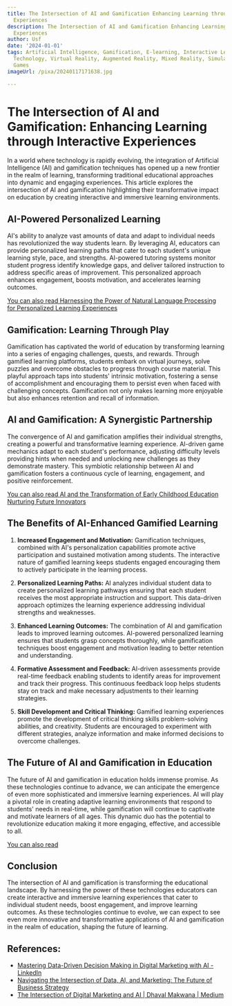 ```yaml
---
title: The Intersection of AI and Gamification Enhancing Learning through Interactive
  Experiences
description: The Intersection of AI and Gamification Enhancing Learning through Interactive
  Experiences
author: Usf
date: '2024-01-01'
tags: Artificial Intelligence, Gamification, E-learning, Interactive Learning, Education,
  Technology, Virtual Reality, Augmented Reality, Mixed Reality, Simulation, Serious
  Games
imageUrl: /pixa/20240117171638.jpg

---
```

#  The Intersection of  AI and Gamification: Enhancing  Learning through Interactive Experiences

In  a world where technology is rapidly evolving, the integration of Artificial Intelligence (AI) and gamification techniques has opened up a new frontier in the realm of learning, transforming traditional educational approaches  into dynamic and  engaging experiences. This article  explores the intersection of AI and gamification highlighting  their transformative  impact on education  by creating interactive and immersive learning environments.

## AI-Powered Personalized Learning
AI's ability to analyze vast  amounts of data and adapt to individual needs has revolutionized the way students learn. By leveraging AI, educators can provide  personalized learning paths that cater  to  each student's  unique learning style, pace, and strengths. AI-powered tutoring systems monitor student progress identify knowledge gaps, and deliver tailored instruction to address specific areas of improvement. This personalized  approach enhances engagement, boosts motivation, and accelerates  learning outcomes.

[You can also  read Harnessing the  Power of Natural Language Processing for Personalized Learning Experiences](Harnessing%20the%20Power%20of%20Natural%20Language%20Processing%20for%20Personalized%20Learning%20Experiences)


## Gamification: Learning Through Play
Gamification has captivated the world of education by  transforming learning into a series  of engaging challenges, quests, and rewards. Through gamified learning platforms, students embark  on virtual journeys, solve puzzles and overcome obstacles to progress through course material. This playful  approach taps into students' intrinsic motivation, fostering a sense of accomplishment and encouraging them to  persist even when faced with challenging concepts. Gamification not only makes learning more enjoyable but also enhances retention and recall of information.

## AI and Gamification: A Synergistic Partnership
The convergence of AI and gamification amplifies their individual strengths, creating a powerful and  transformative learning experience.  AI-driven game mechanics adapt to each student's performance, adjusting difficulty levels providing hints when needed and unlocking new  challenges as they demonstrate  mastery. This symbiotic relationship  between AI and gamification fosters a continuous  cycle of  learning, engagement, and positive reinforcement.

[You can also read  AI and  the  Transformation of  Early Childhood Education Nurturing Future  Innovators](AI%20and%20the%20Transformation%20of%20Early%20Childhood%20Education%20Nurturing%20Future%20Innovators)


## The Benefits of AI-Enhanced Gamified Learning
1. **Increased Engagement and Motivation:** Gamification techniques, combined with AI's personalization capabilities promote active participation and sustained  motivation among students.  The interactive nature of gamified learning  keeps students engaged encouraging them to actively participate in the learning  process.

2. **Personalized Learning Paths:**  AI analyzes individual student data to create personalized learning pathways ensuring that each student  receives  the most appropriate instruction and support. This data-driven approach optimizes the learning experience addressing  individual strengths and weaknesses.

3. **Enhanced Learning Outcomes:** The combination of AI and gamification leads to improved learning  outcomes. AI-powered personalized learning  ensures that students grasp concepts thoroughly, while gamification techniques boost engagement and motivation leading to better retention and understanding.

4. **Formative Assessment and  Feedback:** AI-driven assessments provide real-time feedback enabling students to identify areas for improvement and track their progress.  This continuous feedback loop helps students stay on track and make necessary adjustments to their  learning strategies.

5. **Skill Development and Critical Thinking:** Gamified learning experiences promote the development of critical thinking skills problem-solving  abilities, and creativity. Students are encouraged  to experiment with different strategies, analyze information and make informed decisions to overcome challenges.

## The Future of AI and Gamification in Education
The  future of AI and gamification in education holds immense promise. As these technologies continue to advance, we can anticipate the emergence  of even more sophisticated and immersive learning experiences. AI will play a pivotal role in creating adaptive  learning environments that respond to students' needs in  real-time, while gamification will continue to captivate and motivate learners of  all ages. This dynamic duo has  the potential  to revolutionize education making it more engaging, effective, and accessible to  all.

[You  can also read ]()


## Conclusion
The intersection of AI  and gamification is  transforming the educational landscape. By harnessing the power of these  technologies educators can create interactive and immersive learning experiences that cater  to individual student needs, boost engagement, and improve learning outcomes. As these technologies continue to evolve, we can expect to see even more innovative and transformative  applications of AI and gamification in the realm of education, shaping the future of learning.

## References:
- [Mastering Data-Driven Decision Making in Digital Marketing with AI - LinkedIn](https://www.linkedin.com/pulse/mastering-data-driven-decision-making-digital-marketing)
- [Navigating the Intersection of Data, AI, and Marketing: The Future of Business Strategy](https://www.linkedin.com/pulse/navigating-intersection-data-ai-marketing-future-rasadari-abeysinghe-xm30c?trk=article-ssr-frontend-pulse_more-articles_related-content-card)
- [The Intersection of Digital Marketing and AI | Dhaval Makwana | Medium](https://dhavall.medium.com/the-intersection-of-digital-marketing-and-ai-a7c18670af23)
